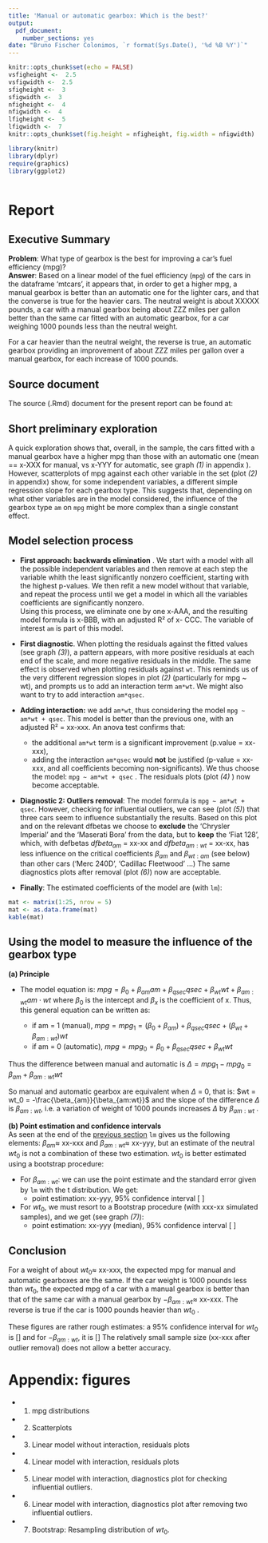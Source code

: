 ```yaml
---
title: 'Manual or automatic gearbox: Which is the best?'
output: 
  pdf_document: 
    number_sections: yes
date: "Bruno Fischer Colonimos, `r format(Sys.Date(), '%d %B %Y')`"
---
```


```r
knitr::opts_chunk$set(echo = FALSE)
vsfigheight <-  2.5
vsfigwidth <-  2.5
sfigheight <-  3
sfigwidth <-  3
nfigheight <-  4
nfigwidth <-  4
lfigheight <-  5
lfigwidth <-  7
knitr::opts_chunk$set(fig.height = nfigheight, fig.width = nfigwidth)
```

```r
library(knitr)
library(dplyr)
require(graphics)
library(ggplot2)
```


```r

```

Report
======


Executive Summary 
-----------------
**Problem**: What type of gearbox is the best for improving a car's fuel efficiency (mpg)?\
**Answer**: Based on a linear model of the fuel efficiency (`mpg`) of the cars in the dataframe 'mtcars', it appears that, in order to get a higher mpg, a manual gearbox is better than an automatic one for the lighter cars, and that the converse is true for the heavier cars. The neutral weight is about XXXXX pounds, a car with a manual gearbox being about ZZZ miles per gallon better than the same car fitted with an automatic gearbox, for a car weighing 1000 pounds less than the neutral weight. 

For a car heavier than the neutral weight, the reverse is true, an automatic gearbox providing an improvement of about ZZZ miles per gallon over a manual gearbox, for each increase of 1000 pounds. 

Source document
---------------
The source (.Rmd) document for the present report can be found at:


Short preliminary exploration
-----------------------------

A quick exploration shows that, overall, in the sample, the cars fitted with a manual gearbox have a higher mpg than those with an automatic one (mean == x-XXX for manual, vs x-YYY for automatic, see graph _(@distrib)_ in appendix ). However, scatterplots of mpg against each other variable  in the set (plot _(@scatter)_ in appendix) show, for some independent variables, a different simple regression slope for each gearbox type. This suggests that, depending on what other variables are in the model considered, the influence of the gearbox type `am` on `mpg` might be more complex than a single constant effect.


Model selection process {#sec:modelselection}
-----------------------

* **First approach: backwards elimination** . We start with a model with all the possible independent variables and then remove at each step the variable whith the least significantly nonzero coefficient, starting with the
highest p-values. We then refit a new model without that variable, and repeat the process until we get a model in which all the variables coefficients are significantly nonzero.\
Using this process, we eliminate one by one x-AAA, and the resulting model formula is x-BBB, with an adjusted R² of x- CCC.  The variable of interest `am` is part of this model.

* **First diagnostic**. When plotting the residuals against the fitted values (see graph _(@diagmodel1)_), a pattern appears, with more positive residuals at each end of the scale, and more negative residuals in the middle. The same effect is observed when plotting residuals against `wt`. This reminds us of the very different regression slopes in plot _(@scatter)_ (particularly for mpg ~ wt), and prompts us to add an interaction term `am*wt`. We might also want to try to add interaction `am*qsec`.

* **Adding interaction:** we add `am*wt`, thus considering the model `mpg ~ am*wt + qsec`. This model is better than the previous one, with an adjusted R² = xx-xxx. An anova test confirms that:
    + the additional `am*wt` term is a significant improvement (p.value = xx-xxx), 
    + adding the interaction `am*qsec` would **not** be justified (p-value = xx-xxx, and all coefficients becoming non-significants). 
We thus choose the model: `mpg ~ am*wt + qsec` . The residuals plots (plot _(@diagmodel1B)_ ) now become acceptable.

* **Diagnostic 2: Outliers removal**: The model formula is `mpg ~ am*wt + qsec`. However, checking for influential outliers, we can see (plot _(@diagmodel2)_) that three cars seem to influence substantially the results. Based on this plot and on the relevant dfbetas we choose to **exclude** the 'Chrysler Imperial' and the 'Maserati Bora' from the data, but to **keep** the 'Fiat 128', which, with defbetas $dfbeta_{am}$ = xx-xx and $dfbeta_{am:wt}$ = xx-xx, has less influence on the critical coefficients $\beta_{am}$ and $\beta_{wt:am}$ (see below) than other cars ('Merc 240D', 'Cadillac Fleetwood' ...)
The same diagnostics plots after removal (plot _(@diagmodel3)_) now are acceptable.

* **Finally**: The estimated coefficients of the model are (with `lm`): 

```r
mat <- matrix(1:25, nrow = 5)
mat <- as.data.frame(mat)
kable(mat)
```
 

Using the model to measure the influence of the gearbox type
------------------------------------------------------------

**(a) Principle**

* The model equation is: $mpg =  \beta_0 + \beta_{am} am + \beta_{qsec} qsec + \beta_{wt} wt + \beta_{am:wt} am \cdot wt$    where $\beta_0$ is the intercept and $\beta_x$ is the coefficient of x. Thus, this general equation can be written as:

    * if am = 1 (manual), $mpg = mpg_1 =  (\beta_0 + \beta_{am}) + \beta_{qsec} qsec + (\beta_{wt} + \beta_{am:wt}) wt$
    * if am = 0 (automatic), $mpg = mpg_0 =  \beta_0 + \beta_{qsec} qsec + \beta_{wt} wt$
 
Thus the difference between manual and automatic is $\Delta = mpg_1 - mpg_0 = \beta_{am} + \beta_{am:wt} wt$

So manual and automatic gearbox are equivalent when $\Delta$ = 0, that is: $wt = wt_0 = -\frac{\beta_{am}}{\beta_{am:wt}}$ and the slope of the difference $\Delta$ is $\beta_{am:wt}$, i.e. a variation of weight of 1000 pounds increases $\Delta$ by  $\beta_{am:wt}$ .


**(b) Point estimation and confidence intervals**\
As seen at the end of the [previous section](#sec:modelselection) `lm` gives us the following elements: $\beta_{am} \approx$ xx-xxx and  $\beta_{am:wt} \approx$  xx-yyy, but an estimate of the neutral $wt_0$ is not a combination of these two estimation. $wt_0$ is better estimated using a bootstrap procedure:

* For $\beta_{am:wt}:$ we can use the point estimate and the standard error given by `lm` with the t distribution. We get: 
    + point estimation: xx-yyy, 95% confidence interval [ ]
* For $wt_0$, we must resort to a Bootstrap procedure (with xxx-xx simulated samples), and we get (see graph *(@bootstrap)*): 
    + point estimation: xx-yyy (median), 95% confidence interval [ ]


Conclusion
----------
For a weight of about $wt_0 \approx$ xx-xxx, the expected mpg for manual and automatic gearboxes are the same.
If the car weight is 1000 pounds less than $wt_0$, the expected mpg of a car with a manual gearbox is better than that of the same car with a manual gearbox by $-\beta_{am:wt} \approx$ xx-xxx. The reverse is true if the car is 1000 pounds heavier than $wt_0$ .

These figures are rather rough estimates: a 95% confidence interval for $wt_0$ is [] and for $-\beta_{am:wt}$, it is []
The relatively small sample size (xx-xxx after outlier removal) does not allow a better accuracy.





Appendix: figures
=================

* (@distrib) mpg distributions


* (@scatter) Scatterplots


* (@diagmodel1) Linear model without interaction, residuals plots

* (@diagmodel1B) Linear model with interaction, residuals plots

* (@diagmodel2) Linear model with interaction, diagnostics plot for checking influential outliers.

* (@diagmodel3) Linear model  with interaction, diagnostics plot after removing two influential outliers.


* (@bootstrap) Bootstrap: Resampling distribution of $wt_0$. 



